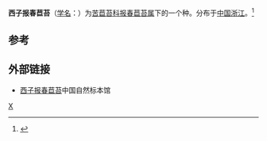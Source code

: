 {{Speciesbox
| taxon = Primulina xiziae
| binomial_authority = Fang Wen, Yue Wang & G. J. Hua
| synonyms = 
}}


'''西子报春苣苔'''（[[学名|学名]]：{{lang|la|'''''Primulina xiziae'''''}}）为[[苦苣苔科|苦苣苔科]][[报春苣苔属|报春苣苔属]]下的一个种。分布于[[中国|中国]][[浙江|浙江]]。<ref>{{cite web|url=http://onlinelibrary.wiley.com/doi/10.1111/j.1756-1051.2011.01185.x/full|title=Primulina xiziae sp. nov. (Gesneriaceae) from Zhejiang Province, China|work=Nordic Journal of Botany|access-date=2014-03-05|archive-date=2012-04-04|archive-url=https://web.archive.org/web/20120404223252/http://onlinelibrary.wiley.com/doi/10.1111/j.1756-1051.2011.01185.x/full|dead-url=no}}{{en}}</ref>

== 参考 ==
{{reflist}}

== 外部链接 ==
{{Commons|Primulina xiziae}}
* [http://www.nature-museum.net/2013357770.sp 西子报春苣苔]中国自然标本馆 {{zh}}
{{Taxonbar}}
[[Category:苦苣苔科|X]]